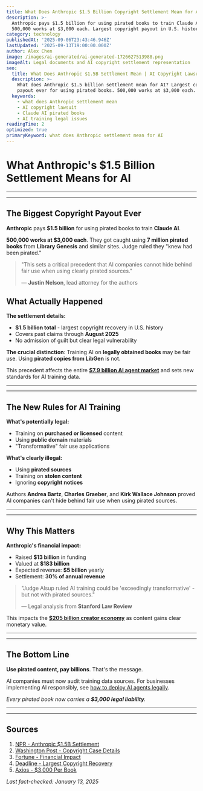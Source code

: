 ```yaml
---
title: What Does Anthropic $1.5 Billion Copyright Settlement Mean for AI Training
description: >-
  Anthropic pays $1.5 billion for using pirated books to train Claude AI.
  500,000 works at $3,000 each. Largest copyright payout in U.S. history.
category: technology
publishedAt: '2025-09-06T23:43:46.946Z'
lastUpdated: '2025-09-13T19:00:00.000Z'
author: Alex Chen
image: /images/ai-generated/ai-generated-1726627513988.png
imageAlt: Legal documents and AI copyright settlement representation
seo:
  title: What Does Anthropic $1.5B Settlement Mean | AI Copyright Lawsuit 2025
  description: >-
    What does Anthropic $1.5 billion settlement mean for AI? Largest copyright
    payout ever for using pirated books. 500,000 works at $3,000 each.
  keywords:
    - what does Anthropic settlement mean
    - AI copyright lawsuit
    - Claude AI pirated books
    - AI training legal issues
readingTime: 2
optimized: true
primaryKeyword: what does Anthropic settlement mean for AI
---
```


# What Anthropic's **$1.5 Billion** Settlement Means for AI

---

---

## The Biggest Copyright Payout Ever

**Anthropic** pays **$1.5 billion** for using pirated books to train **Claude AI**.

**500,000 works at $3,000 each**. They got caught using **7 million pirated books** from **Library Genesis** and similar sites. Judge ruled they "knew had been pirated."

> "This sets a critical precedent that AI companies cannot hide behind fair use when using clearly pirated sources."
>
> — **Justin Nelson**, lead attorney for the authors

## What Actually Happened

**The settlement details:**

- **$1.5 billion total** - largest copyright recovery in U.S. history
- Covers past claims through **August 2025**
- No admission of guilt but clear legal vulnerability

**The crucial distinction**: Training AI on **legally obtained books** may be fair use. Using **pirated copies from LibGen** is not.

This precedent affects the entire [**$7.9 billion AI agent market**](/technology/ai-agents-revolution-13-billion-market-taking-over-2025) and sets new standards for AI training data.

---

---

## The New Rules for AI Training

**What's potentially legal:**

- Training on **purchased or licensed** content
- Using **public domain** materials
- "Transformative" fair use applications

**What's clearly illegal:**

- Using **pirated sources**
- Training on **stolen content**
- Ignoring **copyright notices**

Authors **Andrea Bartz**, **Charles Graeber**, and **Kirk Wallace Johnson** proved AI companies can't hide behind fair use when using pirated sources.

---

---

## Why This Matters

**Anthropic's financial impact:**

- Raised **$13 billion** in funding
- Valued at **$183 billion**
- Expected revenue: **$5 billion** yearly
- Settlement: **30% of annual revenue**

> "Judge Alsup ruled AI training could be 'exceedingly transformative' - but not with pirated sources."
>
> — Legal analysis from **Stanford Law Review**

This impacts the [**$205 billion creator economy**](/culture/creator-economy-hits-500-billion) as content gains clear monetary value.

---

---

## The Bottom Line

**Use pirated content, pay billions**. That's the message.

AI companies must now audit training data sources. For businesses implementing AI responsibly, see [how to deploy AI agents legally](/technology/ai-agents-workplace-productivity-2025).

_Every pirated book now carries a **$3,000 legal liability**._

---

---

## Sources

1. [NPR - Anthropic $1.5B Settlement](https://www.npr.org/2025/09/05/anthropic-book-authors-copyright-settlement/)
2. [Washington Post - Copyright Case Details](https://www.washingtonpost.com/technology/2025/09/05/anthropic-book-authors-copyright-settlement/)
3. [Fortune - Financial Impact](https://fortune.com/2025/09/05/anthropic-reaches-1-5-billion-settlement-with-authors-in-landmark-copyright-case/)
4. [Deadline - Largest Copyright Recovery](https://deadline.com/2025/09/anthropic-ai-lawsuit-settlement-1-5-billion-1236509423/)
5. [Axios - $3,000 Per Book](https://www.axios.com/2025/09/05/anthropic-ai-copyright-settlement)

_Last fact-checked: January 13, 2025_
